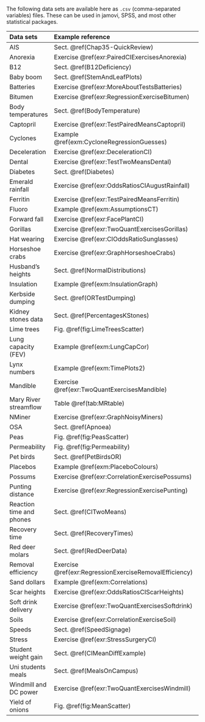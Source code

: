 The following data sets are available here as `.csv` (comma-separated variables) files.
These can be used in jamovi, SPSS, and most other statistical packages.


Data sets                  |  Example reference                            |  `csv` file
:--------------------------+:----------------------------------------------+----------------------------------------:
AIS                        | Sect. \@ref(Chap35-QuickReview)              | [AISsub.csv](./Data/AISsub.csv)
Anorexia                   | Exercise \@ref(exr:PairedCIExercisesAnorexia) | [Anorexia.csv](./Data/Anorexia.csv)
B12                        | Sect. \@ref(B12Deficiency)                    | [B12Long.csv](./Data/B12Long.csv)
Baby boom                  | Sect. \@ref(StemAndLeafPlots)                 | [BabyBoom.csv](./Data/BabyBoom.csv)
Batteries                  | Exercise \@ref(exr:MoreAboutTestsBatteries)   | [Battery.csv](Data/Battery.csv)
Bitumen                    | Exercise \@ref(exr:RegressionExerciseBitumen) | [Bitumen.csv](./Data/Bitumen.csv)
Body temperatures          | Sect. \@ref(BodyTemperature)                  | [BodyTemp.csv](./Data/BodyTemp.csv)
Captopril                  | Exercise \@ref(exr:TestPairedMeansCaptopril)  | [Captopril.csv](./Data/Captopril.csv)
Cyclones                   | Example \@ref(exm:CycloneRegressionGuesses)   | [Cyclones.csv](./Data/Cyclones.csv)
Deceleration               | Exercise \@ref(exr:DecelerationCI)            | [Deceleration.csv](./Data/Deceleration.csv)
Dental                     | Exercise \@ref(exr:TestTwoMeansDental)        | [Dental.csv](./Data/Dental.csv)
Diabetes                   | Sect. \@ref(Diabetes)                         | [Diabetes.csv](./Data/Diabetes.csv)
Emerald rainfall           | Exercise \@ref(exr:OddsRatiosCIAugustRainfall) | [EmeraldAug.csv](./Data/EmeraldAug.csv)
Ferritin                   | Exercise \@ref(exr:TestPairedMeansFerritin)  | [Ferritin.csv](./Data/Ferritin.csv)
Fluoro                     | Example \@ref(exm:AssumptionsCT)             | [Fluoro.csv](./Data/Fluoro.csv)  
Forward fall               | Exercise \@ref(exr:FacePlantCI)              | [ForwardFall.csv](./Data/ForwardFall.csv)  
Gorillas                   | Exercise \@ref(exr:TwoQuantExercisesGorillas)| [Gorillas.csv](./Data/Gorillas.csv)  
Hat wearing                | Exercise \@ref(exr:CIOddsRatioSunglasses)    | [HatSunglasses.csv](Data/HatSunglasses.csv)
Horseshoe crabs            | Exercise \@ref(exr:GraphHorseshoeCrabs)      | [HCrabs.csv](./Data/HCrabs.csv)
Husband's heights          | Sect. \@ref(NormalDistributions)             | [HusbandWife.csv](./Data/HusbandWife.csv)
Insulation                 | Example \@ref(exm:InsulationGraph)           | [InsulationBeforeAfter](./Data/InsulatiomBeforeAfter.csv)
Kerbside dumping           | Sect. \@ref(ORTestDumping)                   | [Kerbside.csv](./Data/Kerbside.csv)
Kidney stones data         | Sect. \@ref(PercentagesKStones)              | [KStones.csv](./Data/KStones.csv)
Lime trees                 | Fig. \@ref(fig:LimeTreesScatter)             | [Lime.csv](./Data/Lime.csv)
Lung capacity (FEV)        | Example \@ref(exm:LungCapCor)                | [LungCap.csv](./Data/LungCap.csv)
Lynx numbers               | Example \@ref(exm:TimePlots2)                | [Lynx.csv](./Data/Lynx.csv)
Mandible                   | Exercise \@ref(exr:TwoQuantExercisesMandible) | [Mandible.csv](./Data/Mandible.csv)
Mary River streamflow      | Table \@ref(tab:MRtable)                     | [MaryRiver.csv](./Data/MaryRiver.csv)
NMiner                     | Exercise \@ref(exr:GraphNoisyMiners)         | [NMiner.csv](./Data/NMiner.csv)  
OSA                        | Sect. \@ref(Apnoea)                          | [OSA.csv](./Data/OSA.csv)  
Peas                       | Fig. \@ref(fig:PeasScatter)                  | [Peas.csv](./Data/Peas.csv)  
Permeability               | Fig. \@ref(fig:Permeability)                 | [Perm.csv](./Data/Perm.csv)  
Pet birds                  | Sect. \@ref(PetBirdsOR)                      | [PetBirds.csv](./Data/PetBirds.csv)
Placebos                   | Example \@ref(exm:PlaceboColours)            | [Placebos](./Data/Placebos.csv)  
Possums                    | Exercise \@ref(exr:CorrelationExercisePossums) | [Possums.csv](./Data/Possums.csv)  
Punting distance           | Exercise \@ref(exr:RegressionExercisePunting)| [Punting.csv](./Data/Punting.csv)
Reaction time and phones   | Sect. \@ref(CITwoMeans)                      | [ReactionTimePhoneInd.csv](//Data/ReactionTimePhoneInd.csv)
Recovery time              | Sect. \@ref(RecoveryTimes)                   | [RecoveryTimes.csv](./Data/RecoveryTimes.csv)
Red deer molars            | Sect. \@ref(RedDeerData)                     | [RedDeer.csv](./Data/RedDeer.csv) 
Removal efficiency         | Exercise \@ref(exr:RegressionExerciseRemovalEfficiency)  | [Removal.csv](./Data/Removal.csv)
Sand dollars               | Example \@ref(exm:Correlations)              | [Sanddollars.csv](./Data/Sanddollars.csv)
Scar heights               | Exercise \@ref(exr:OddsRatiosCIScarHeights)  | [ScarHeight.csv](./Data/ScarHeight.csv)
Soft drink delivery        | Exercise \@ref(exr:TwoQuantExercisesSoftdrink) | [SDrink.csv](./Data/SDrink.csv)
Soils                      | Exercise \@ref(exr:CorrelationExerciseSoil)  | [Soils.csv](./Data/Soils.csv)
Speeds                     | Sect. \@ref(SpeedSignage)                    | [Speed.csv](./Data/Speed.csv)
Stress                     | Exercise \@ref(exr:StressSurgeryCI)          | [Stress.csv](./Data/Stress.csv)
Student weight gain        | Sect. \@ref(CIMeanDiffExample)               | [StudentWt](./Data/StudentWt.csv)
Uni students meals         | Sect. \@ref(MealsOnCampus)                   | [UniStudentsLong.csv](./Data/UniStudentsLong.csv)
Windmill and DC power      | Exercise \@ref(exr:TwoQuantExercisesWindmill) | [Windmill.csv](./Data/Windmill.csv)
Yield of onions            | Fig. \@ref(fig:MeanScatter)                  | [YieldDen.csv](./Data/YieldDen.csv)
